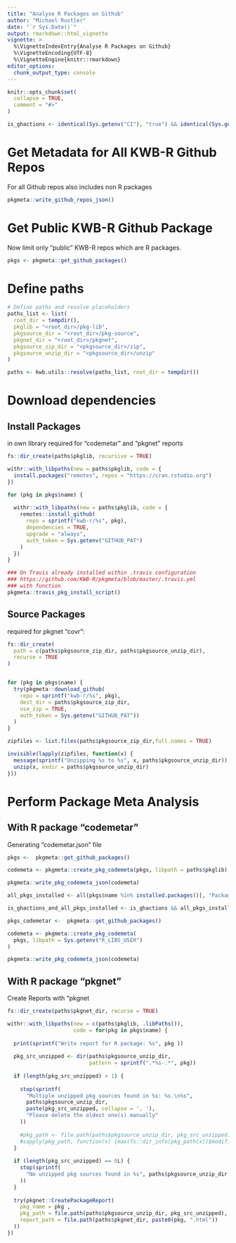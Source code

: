 ```yaml
---
title: "Analyse R Packages on Github"
author: "Michael Rustler"
date: "`r Sys.Date()`"
output: rmarkdown::html_vignette
vignette: >
  %\VignetteIndexEntry{Analyse R Packages on Github}
  %\VignetteEncoding{UTF-8}
  %\VignetteEngine{knitr::rmarkdown}
editor_options: 
  chunk_output_type: console
---
```


```r
knitr::opts_chunk$set(
  collapse = TRUE,
  comment = "#>"
)

is_ghactions <- identical(Sys.getenv("CI"), "true") && identical(Sys.getenv("GH-ACTIONS_KWB-R"), TRUE)

```

# Get Metadata for All KWB-R Github Repos

For all Github repos also includes non R packages

```r
pkgmeta::write_github_repos_json()
```

# Get Public KWB-R Github Package 

Now limit only "public" KWB-R repos which are R packages.

```r
pkgs <- pkgmeta::get_github_packages()
``` 

# Define paths 

```r
# Define paths and resolve placeholders
paths_list <- list(
  root_dir = tempdir(),
  pkglib = "<root_dir>/pkg-lib",
  pkgsource_dir = "<root_dir>/pkg-source",
  pkgnet_dir = "<root_dir>/pkgnet",
  pkgsource_zip_dir = "<pkgsource_dir>/zip",
  pkgsource_unzip_dir = "<pkgsource_dir>/unzip"
)

paths <- kwb.utils::resolve(paths_list, root_dir = tempdir())
```

# Download dependencies

## Install Packages

in own library required for "codemetar" and "pkgnet" reports

```r
fs::dir_create(paths$pkglib, recursive = TRUE)

withr::with_libpaths(new = paths$pkglib, code = {
  install.packages("remotes", repos = "https://cran.rstudio.org")
})

for (pkg in pkgs$name) {
  
  withr::with_libpaths(new = paths$pkglib, code = {
    remotes::install_github(
      repo = sprintf("kwb-r/%s", pkg),
      dependencies = TRUE,
      upgrade = "always",
      auth_token = Sys.getenv("GITHUB_PAT")
    )
  })
}
```

```r
### On Travis already installed within .travis configuration
### https://github.com/KWB-R/pkgmeta/blob/master/.travis.yml
### with function 
pkgmeta::travis_pkg_install_script()
```

## Source Packages 

required for pkgnet "covr":

```r

fs::dir_create(
  path = c(paths$pkgsource_zip_dir, paths$pkgsource_unzip_dir), 
  recurse = TRUE
)


for (pkg in pkgs$name) {
  try(pkgmeta::download_github(
    repo = sprintf("kwb-r/%s", pkg),
    dest_dir = paths$pkgsource_zip_dir,
    use_zip = TRUE,
    auth_token = Sys.getenv("GITHUB_PAT"))
  )
}

zipfiles <- list.files(paths$pkgsource_zip_dir,full.names = TRUE)

invisible(lapply(zipfiles, function(x) {
  message(sprintf("Unzipping %s to %s", x, paths$pkgsource_unzip_dir))
  unzip(x, exdir = paths$pkgsource_unzip_dir)
}))
```

# Perform Package Meta Analysis

## With R package "codemetar"

Generating "codemetar.json" file

```r
pkgs <-  pkgmeta::get_github_packages()

codemeta <- pkgmeta::create_pkg_codemeta(pkgs, libpath = paths$pkglib)

pkgmeta::write_pkg_codemeta_json(codemeta)
```

```r
all_pkgs_installed <- all(pkgs$name %in% installed.packages()[, "Package"])

is_ghactions_and_all_pkgs_installed <- is_ghactions && all_pkgs_installed
```

```r
pkgs_codemetar <-  pkgmeta::get_github_packages()

codemeta <- pkgmeta::create_pkg_codemeta(
  pkgs, libpath = Sys.getenv("R_LIBS_USER")
)

pkgmeta::write_pkg_codemeta_json(codemeta)
```

## With R package "pkgnet"

Create Reports with "pkgnet

```r
fs::dir_create(paths$pkgnet_dir, recurse = TRUE)

withr::with_libpaths(new = c(paths$pkglib, .libPaths()), 
                     code = for(pkg in pkgs$name) {
  
  print(sprintf("Write report for R package: %s", pkg ))
  
  pkg_src_unzipped <- dir(paths$pkgsource_unzip_dir, 
                          pattern = sprintf(".*%s-.*", pkg))
  
  if (length(pkg_src_unzipped) > 1) {
    
    stop(sprintf(
      "Multiple unzipped pkg sources found in %s: %s.\n%s",
      paths$pkgsource_unzip_dir,
      paste(pkg_src_unzipped, collapse = ', '),
      "Please delete the oldest one(s) manually"
    ))
    
    #pkg_path <- file.path(paths$pkgsource_unzip_dir, pkg_src_unzipped),
    #sapply(pkg_path, function(x) {max(fs::dir_info(pkg_path[x])$modification_time)})
  } 
  
  if (length(pkg_src_unzipped) == 0L) {
    stop(sprintf(
      "No unzipped pkg sources found in %s", paths$pkgsource_unzip_dir
    ))
  }
  
  try(pkgnet::CreatePackageReport(
    pkg_name = pkg ,
    pkg_path = file.path(paths$pkgsource_unzip_dir, pkg_src_unzipped),
    report_path = file.path(paths$pkgnet_dir, paste0(pkg, ".html"))
  ))
})
```
